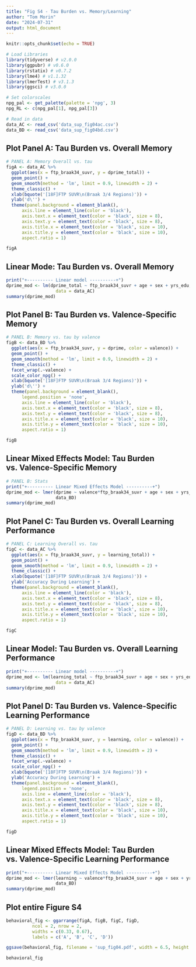 ```yaml
---
title: "Fig S4 - Tau Burden vs. Memory/Learning"
author: "Tom Morin"
date: "2024-07-31"
output: html_document
---
```


```r
knitr::opts_chunk$set(echo = TRUE)

# Load Libraries
library(tidyverse) # v2.0.0
library(ggpubr) # v0.6.0
library(rstatix) # v0.7.2
library(lme4) # v1.1.32
library(lmerTest) # v3.1.3
library(ggsci) # v3.0.0

# Set colorscales
npg_pal <- get_palette(palette = 'npg', 3)
npg_RL <- c(npg_pal[1], npg_pal[3])

# Read in data
data_AC <- read_csv('data_sup_fig04ac.csv')
data_BD <- read_csv('data_sup_fig04bd.csv')
```

## Plot Panel A: Tau Burden vs. Overall Memory
```r
# PANEL A: Memory Overall vs. tau
figA <- data_AC %>% 
  ggplot(aes(x = ftp_braak34_suvr, y = dprime_total)) +
  geom_point() +
  geom_smooth(method = 'lm', limit = 0.9, linewidth = 2) +
  theme_classic() +
  xlab(bquote('[18F]FTP SUVR\n(Braak 3/4 Regions)')) +
  ylab('d\'') +
  theme(panel.background = element_blank(),
      axis.line = element_line(color = 'black'),
      axis.text.x = element_text(color = 'black', size = 8),
      axis.text.y = element_text(color = 'black', size = 8),
      axis.title.x = element_text(color = 'black', size = 10),
      axis.title.y = element_text(color = 'black', size = 10),
      aspect.ratio = 1)

figA
```

## Linear Mode: Tau Burden vs. Overall Memory
```r
print("+---------- Linear model ----------+")
dprime_mod <- lm(dprime_total ~ ftp_braak34_suvr + age + sex + yrs_edu,
                   data = data_AC)
summary(dprime_mod)
```

## Plot Panel B: Tau Burden vs. Valence-Specific Memory
```r
# PANEL B: Memory vs. tau by valence
figB <- data_BD %>% 
  ggplot(aes(x = ftp_braak34_suvr, y = dprime, color = valence)) +
  geom_point() +
  geom_smooth(method = 'lm', limit = 0.9, linewidth = 2) +
  theme_classic() +
  facet_wrap(.~valence) +
  scale_color_npg() +
  xlab(bquote('[18F]FTP SUVR\n(Braak 3/4 Regions)')) +
  ylab('d\'') +
  theme(panel.background = element_blank(),
      legend.position = 'none',
      axis.line = element_line(color = 'black'),
      axis.text.x = element_text(color = 'black', size = 8),
      axis.text.y = element_text(color = 'black', size = 8),
      axis.title.x = element_text(color = 'black', size = 10),
      axis.title.y = element_text(color = 'black', size = 10),
      aspect.ratio = 1)

figB
```

## Linear Mixed Effects Model: Tau Burden vs. Valence-Specific Memory
```r
# PANEL B: Stats
print("+---------- Linear Mixed Effects Model ----------+")
dprime_mod <- lmer(dprime ~ valence*ftp_braak34_suvr + age + sex + yrs_edu + (1 | subject), 
                   data_BD)
summary(dprime_mod)
```

## Plot Panel C: Tau Burden vs. Overall Learning Performance
```r
# PANEL C: Learning Overall vs. tau
figC <- data_AC %>% 
  ggplot(aes(x = ftp_braak34_suvr, y = learning_total)) +
  geom_point() +
  geom_smooth(method = 'lm', limit = 0.9, linewidth = 2) +
  theme_classic() +
  xlab(bquote('[18F]FTP SUVR\n(Braak 3/4 Regions)')) +
  ylab('Accuracy During Learning') +
  theme(panel.background = element_blank(),
      axis.line = element_line(color = 'black'),
      axis.text.x = element_text(color = 'black', size = 8),
      axis.text.y = element_text(color = 'black', size = 8),
      axis.title.x = element_text(color = 'black', size = 10),
      axis.title.y = element_text(color = 'black', size = 10),
      aspect.ratio = 1)

figC
```

## Linear Model: Tau Burden vs. Overall Learning Performance
```r
print("+---------- Linear model ----------+")
dprime_mod <- lm(learning_total ~ ftp_braak34_suvr + age + sex + yrs_edu,
                   data = data_AC)
summary(dprime_mod)
```

## Plot Panel D: Tau Burden vs. Valence-Specific Learning Performance
```r
# PANEL D: Learning vs. tau by valence
figD <- data_BD %>% 
  ggplot(aes(x = ftp_braak34_suvr, y = learning, color = valence)) +
  geom_point() +
  geom_smooth(method = 'lm', limit = 0.9, linewidth = 2) +
  theme_classic() +
  facet_wrap(.~valence) +
  scale_color_npg() +
  xlab(bquote('[18F]FTP SUVR\n(Braak 3/4 Regions)')) +
  ylab('Accuracy During Learning') +
  theme(panel.background = element_blank(),
      legend.position = 'none',
      axis.line = element_line(color = 'black'),
      axis.text.x = element_text(color = 'black', size = 8),
      axis.text.y = element_text(color = 'black', size = 8),
      axis.title.x = element_text(color = 'black', size = 10),
      axis.title.y = element_text(color = 'black', size = 10),
      aspect.ratio = 1)

figD
```

## Linear Mixed Effects Model: Tau Burden vs. Valence-Specific Learning Performance
```r
print("+---------- Linear Mixed Effects Model ----------+")
dprime_mod <- lmer(learning ~ valence*ftp_braak34_suvr + age + sex + yrs_edu + (1 | subject), 
                   data_BD)
summary(dprime_mod)
```

## Plot entire Figure S4
```r
behavioral_fig <- ggarrange(figA, figB, figC, figD,
          ncol = 2, nrow = 2,
          widths = c(0.33, 0.67),
          labels = c('A', 'B', 'C', 'D'))

ggsave(behavioral_fig, filename = 'sup_fig04.pdf', width = 6.5, height = 6, units = 'in')

behavioral_fig
```